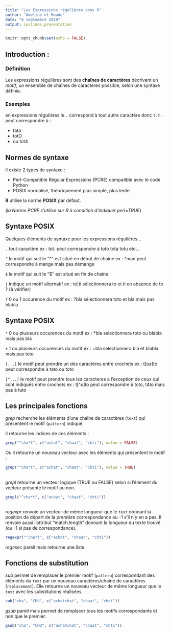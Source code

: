 ```yaml
---
title: "Les Expressions régulières sous R"
author: "Ameline et Maude"
date: "6 septembre 2019"
output: ioslides_presentation
---
```


```r
knitr::opts_chunk$set(echo = FALSE)
```


## Introduction :

### Définition
Les expressions régulières sont des **chaînes de caractères** décrivant un *motif*, un ensemble de chaînes de caractères possible, selon une syntaxe définie.  

### Exemples

en expressions régulières le `.` correspond à tout autre caractère donc `t.t.` peut correspondre à :

- tata
- totO
- ou  tot4 

## Normes de syntaxe
Il existe 2 types de syntaxe :

- Perl-Compatible Régular Expressions (PCRE) compatible avec le code Python
- POSIX normalisé, théoriquement plus simple, plus lente

**R** utilise la norme **POSIX** par défaut.

(*la Norme PCRE s'utilise sur R à condition d'indiquer perl=TRUE*)

## Syntaxe POSIX
Quelques éléments de syntaxe pour les expressions régulières...

`.` tout caractère 
ex : tot. peut correspondre à toto tota totu etc...

`^` le motif qui suit le "^" est situé en début de chaine 
ex : ^man peut correspondre à mange mais pas démange

`$` le motif qui suit le "$" est situé en fin de chaine

`|` indique un motif alternatif
ex : to|ti sélectionnera to et ti en absence de to ? (à vérifier)

`?` 0 ou 1 occurence du motif
ex : ?bla sélectionnera toto et bla mais pas blabla

## Syntaxe POSIX

`*` 0 ou plusieurs occurences du motif
ex : *bla selectionnera toto ou blabla mais pas bla

`+` 1 ou plusieurs occurences du motif 
ex : +bla selectionnera bla et blabla mais pas toto

`[...]` le motif peut prendre un des caractères entre crochets
ex : t[oa]to peut correspondre à tato ou toto

`[^...]` le motif peut prendre tous les caracteres a l'exception de ceux qui sont indiqués entre crochets
ex : t[^u]to peut correspondre à toto, t4to mais pas à tuto



## Les principales fonctions

*grep* recherche les éléments d'une chaîne de caractères (`text`) qui présentent le motif (`pattern`) indiqué.

Il retourne les indices de ces éléments :

```r
grep("^cha*t", c("achat", "chaat", "chti"), value = FALSE)
```

Ou il retourne un nouveau vecteur avec les éléments qui présentent le motif :

```r
grep("^cha*t", c("achat", "chaat", "chti"), value = TRUE)
```

## 

*grepl* retourne un vecteur logique (TRUE ou FALSE) selon si l'élément du vecteur présente le motif ou non.

```r
grepl("^cha*t", c("achat", "chaat", "chti"))
```

##

*regexpr* renvoie un vecteur de même longueur que le `text` donnant la position de départ de la première correspondance ou -1 s'il n'y en a pas. Il renvoie aussi l'attribut "match.length" donnant la longueur du texte trouvé (ou -1 si pas de correspondance).

```r
regexpr("^cha*t", c("achat", "chaat", "chti"))
```

*regexec* pareil mais retourne une liste.

## Fonctions de substitution

*sub* permet de remplacer le premier motif (`pattern`) correspondant des éléments du `text` par un nouveau caractères/chaîne de caractères (`replacement`). Elle retourne un nouveau vecteur de même longueur que le `text` avec les substitutions réalisées.

```r
sub("cha", "CHU", c("achatchat", "chaat", "chti"))
```

*gsub* pareil mais permet de remplacer tous les motifs correspondants et non que le premier.

```r
gsub("cha", "CHU", c("achatchat", "chaat", "chti"))
```







